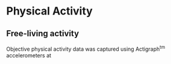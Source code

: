 # Physical Activity

## Free-living activity

Objective physical activity data was captured using Actigraph^tm^ accelerometers at 
